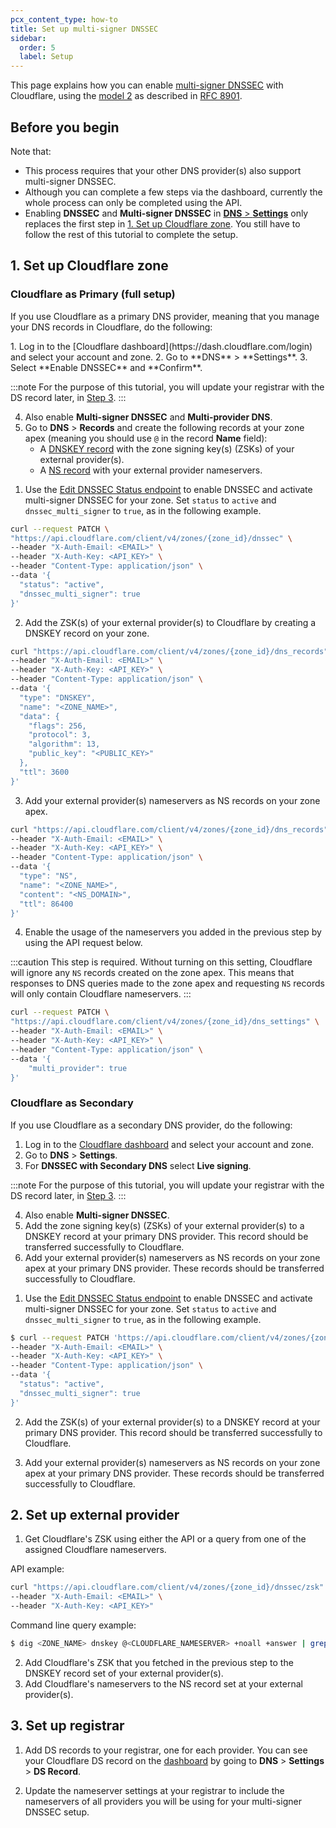 ```yaml
---
pcx_content_type: how-to
title: Set up multi-signer DNSSEC
sidebar:
  order: 5
  label: Setup
---
```



This page explains how you can enable [multi-signer DNSSEC](/dns/dnssec/multi-signer-dnssec/about/) with Cloudflare, using the [model 2](/dns/dnssec/multi-signer-dnssec/about/#model-2) as described in [RFC 8901](https://www.rfc-editor.org/rfc/rfc8901.html).

## Before you begin

Note that:

- This process requires that your other DNS provider(s) also support multi-signer DNSSEC.
- Although you can complete a few steps via the dashboard, currently the whole process can only be completed using the API.
- Enabling **DNSSEC** and **Multi-signer DNSSEC** in [**DNS** > **Settings**](https://dash.cloudflare.com/?to=/:account/:zone/dns/settings) only replaces the first step in [1. Set up Cloudflare zone](#1-set-up-cloudflare-zone). You still have to follow the rest of this tutorial to complete the setup.

## 1. Set up Cloudflare zone

### Cloudflare as Primary (full setup)

If you use Cloudflare as a primary DNS provider, meaning that you manage your DNS records in Cloudflare, do the following:

<Tabs syncKey="dashPlusAPI">
<TabItem label="Dashboard">
1. Log in to the [Cloudflare dashboard](https://dash.cloudflare.com/login) and select your account and zone.
2. Go to **DNS** > **Settings**.
3. Select **Enable DNSSEC** and **Confirm**.

:::note
For the purpose of this tutorial, you will update your registrar with the DS record later, in [Step 3](/dns/dnssec/multi-signer-dnssec/setup/#3-set-up-registrar).
:::

4. Also enable **Multi-signer DNSSEC** and **Multi-provider DNS**.
5. Go to **DNS** > **Records** and create the following records at your zone apex (meaning you should use `@` in the record **Name** field):
    - A [DNSKEY record](/dns/manage-dns-records/reference/dns-record-types/#ds-and-dnskey) with the zone signing key(s) (ZSKs) of your external provider(s).
    - A [NS record](/dns/manage-dns-records/reference/dns-record-types/#ns) with your external provider nameservers.

</TabItem>
<TabItem label="API">

1. Use the [Edit DNSSEC Status endpoint](/api/resources/dns/subresources/dnssec/methods/edit/) to enable DNSSEC and activate multi-signer DNSSEC for your zone. Set `status` to `active` and `dnssec_multi_signer` to `true`, as in the following example.

```bash
curl --request PATCH \
"https://api.cloudflare.com/client/v4/zones/{zone_id}/dnssec" \
--header "X-Auth-Email: <EMAIL>" \
--header "X-Auth-Key: <API_KEY>" \
--header "Content-Type: application/json" \
--data '{
  "status": "active",
  "dnssec_multi_signer": true
}'
```

2. Add the ZSK(s) of your external provider(s) to Cloudflare by creating a DNSKEY record on your zone.

```bash
curl "https://api.cloudflare.com/client/v4/zones/{zone_id}/dns_records" \
--header "X-Auth-Email: <EMAIL>" \
--header "X-Auth-Key: <API_KEY>" \
--header "Content-Type: application/json" \
--data '{
  "type": "DNSKEY",
  "name": "<ZONE_NAME>",
  "data": {
    "flags": 256,
    "protocol": 3,
    "algorithm": 13,
    "public_key": "<PUBLIC_KEY>"
  },
  "ttl": 3600
}'
```

3. Add your external provider(s) nameservers as NS records on your zone apex.

```bash
curl "https://api.cloudflare.com/client/v4/zones/{zone_id}/dns_records" \
--header "X-Auth-Email: <EMAIL>" \
--header "X-Auth-Key: <API_KEY>" \
--header "Content-Type: application/json" \
--data '{
  "type": "NS",
  "name": "<ZONE_NAME>",
  "content": "<NS_DOMAIN>",
  "ttl": 86400
}'
```

4. Enable the usage of the nameservers you added in the previous step by using the API request below.

:::caution
This step is required. Without turning on this setting, Cloudflare will ignore any `NS` records created on the zone apex. This means that responses to DNS queries made to the zone apex and requesting `NS` records will only contain Cloudflare nameservers.
:::

```bash
curl --request PATCH \
"https://api.cloudflare.com/client/v4/zones/{zone_id}/dns_settings" \
--header "X-Auth-Email: <EMAIL>" \
--header "X-Auth-Key: <API_KEY>" \
--header "Content-Type: application/json" \
--data '{
    "multi_provider": true
}'
```

</TabItem>
</Tabs>

### Cloudflare as Secondary

If you use Cloudflare as a secondary DNS provider, do the following:

<Tabs syncKey="dashPlusAPI">
<TabItem label="Dashboard">

1. Log in to the [Cloudflare dashboard](https://dash.cloudflare.com/login) and select your account and zone.
2. Go to **DNS** > **Settings**.
3. For **DNSSEC with Secondary DNS** select **Live signing**.

:::note
For the purpose of this tutorial, you will update your registrar with the DS record later, in [Step 3](/dns/dnssec/multi-signer-dnssec/setup/#3-set-up-registrar).
:::

4. Also enable **Multi-signer DNSSEC**.
5. Add the zone signing key(s) (ZSKs) of your external provider(s) to a DNSKEY record at your primary DNS provider. This record should be transferred successfully to Cloudflare.
6. Add your external provider(s) nameservers as NS records on your zone apex at your primary DNS provider. These records should be transferred successfully to Cloudflare.

</TabItem>
<TabItem label="API">

1. Use the [Edit DNSSEC Status endpoint](/api/resources/dns/subresources/dnssec/methods/edit/) to enable DNSSEC and activate multi-signer DNSSEC for your zone. Set `status` to `active` and `dnssec_multi_signer` to `true`, as in the following example.

```bash
$ curl --request PATCH 'https://api.cloudflare.com/client/v4/zones/{zone_id}/dnssec' \
--header "X-Auth-Email: <EMAIL>" \
--header "X-Auth-Key: <API_KEY>" \
--header "Content-Type: application/json" \
--data '{
  "status": "active",
  "dnssec_multi_signer": true
}'
```

2. Add the ZSK(s) of your external provider(s) to a DNSKEY record at your primary DNS provider. This record should be transferred successfully to Cloudflare.

3. Add your external provider(s) nameservers as NS records on your zone apex at your primary DNS provider. These records should be transferred successfully to Cloudflare.

</TabItem>
</Tabs>

## 2. Set up external provider

1. Get Cloudflare's ZSK using either the API or a query from one of the assigned Cloudflare nameservers.

API example:

```bash
curl "https://api.cloudflare.com/client/v4/zones/{zone_id}/dnssec/zsk" \
--header "X-Auth-Email: <EMAIL>" \
--header "X-Auth-Key: <API_KEY>"
```

Command line query example:

```sh
$ dig <ZONE_NAME> dnskey @<CLOUDFLARE_NAMESERVER> +noall +answer | grep 256
```

2. Add Cloudflare's ZSK that you fetched in the previous step to the DNSKEY record set of your external provider(s).
3. Add Cloudflare's nameservers to the NS record set at your external provider(s).

## 3. Set up registrar

1. Add DS records to your registrar, one for each provider. You can see your Cloudflare DS record on the [dashboard](https://dash.cloudflare.com/?to=/:account/:zone/dns) by going to **DNS** > **Settings** > **DS Record**.

2. Update the nameserver settings at your registrar to include the nameservers of all providers you will be using for your multi-signer DNSSEC setup.